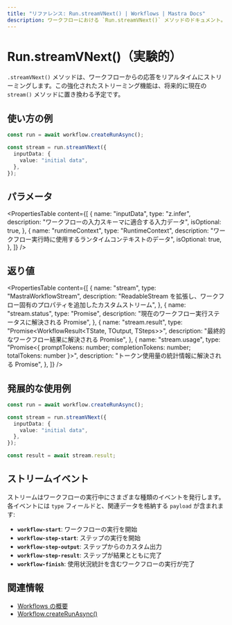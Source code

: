 ```yaml
---
title: "リファレンス: Run.streamVNext() | Workflows | Mastra Docs"
description: ワークフローにおける `Run.streamVNext()` メソッドのドキュメント。応答をリアルタイムでストリーミングします。
---
```




# Run.streamVNext()（実験的）

`.streamVNext()` メソッドは、ワークフローからの応答をリアルタイムにストリーミングします。この強化されたストリーミング機能は、将来的に現在の `stream()` メソッドに置き換わる予定です。



## 使い方の例

```typescript showLineNumbers copy
const run = await workflow.createRunAsync();

const stream = run.streamVNext({
  inputData: {
    value: "initial data",
  },
});
```



## パラメータ

<PropertiesTable
  content={[
    {
      name: "inputData",
      type: "z.infer<TInput>",
      description: "ワークフローの入力スキーマに適合する入力データ",
      isOptional: true,
    },
    {
      name: "runtimeContext",
      type: "RuntimeContext",
      description: "ワークフロー実行時に使用するランタイムコンテキストのデータ",
      isOptional: true,
    },
  ]}
/>



## 返り値

<PropertiesTable
  content={[
    {
      name: "stream",
      type: "MastraWorkflowStream<ChunkType>",
      description: "ReadableStream<ChunkType> を拡張し、ワークフロー固有のプロパティを追加したカスタムストリーム",
    },
    {
      name: "stream.status",
      type: "Promise<RunStatus>",
      description: "現在のワークフロー実行ステータスに解決される Promise",
    },
    {
      name: "stream.result",
      type: "Promise<WorkflowResult<TState, TOutput, TSteps>>",
      description: "最終的なワークフロー結果に解決される Promise",
    },
    {
      name: "stream.usage",
      type: "Promise<{ promptTokens: number; completionTokens: number; totalTokens: number }>",
      description: "トークン使用量の統計情報に解決される Promise",
    },
  ]}
/>



## 発展的な使用例

```typescript showLineNumbers copy
const run = await workflow.createRunAsync();

const stream = run.streamVNext({
  inputData: {
    value: "initial data",
  },
});

const result = await stream.result;
```



## ストリームイベント

ストリームはワークフローの実行中にさまざまな種類のイベントを発行します。各イベントには `type` フィールドと、関連データを格納する `payload` が含まれます:

- **`workflow-start`**: ワークフローの実行を開始
- **`workflow-step-start`**: ステップの実行を開始
- **`workflow-step-output`**: ステップからのカスタム出力
- **`workflow-step-result`**: ステップが結果とともに完了
- **`workflow-finish`**: 使用状況統計を含むワークフローの実行が完了



## 関連情報

- [Workflows の概要](../../../docs/workflows/overview.mdx#run-workflow)
- [Workflow.createRunAsync()](../create-run.mdx)
